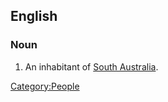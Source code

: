 ==English==
===Noun===
{{en-noun|sg=[[crow]] [[eater]]}}
# {{context|Australia|humorous}} An inhabitant of [[South Australia]].
[[Category:People]]